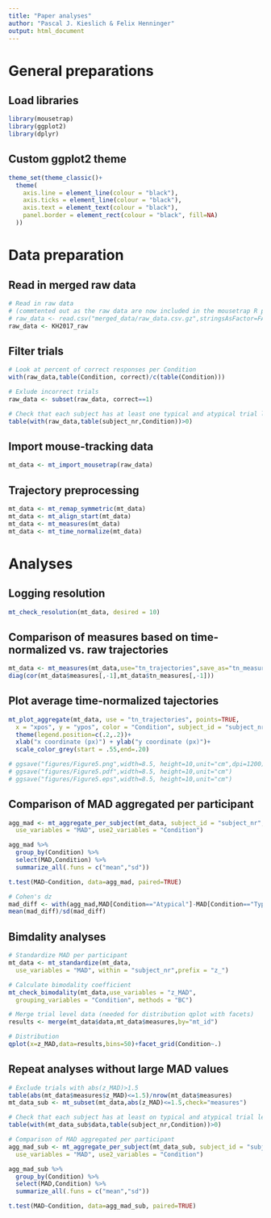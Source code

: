 ```yaml
---
title: "Paper analyses"
author: "Pascal J. Kieslich & Felix Henninger"
output: html_document
---
```



# General preparations

## Load libraries
```r
library(mousetrap)
library(ggplot2)
library(dplyr)
```

## Custom ggplot2 theme
```r
theme_set(theme_classic()+ 
  theme(
    axis.line = element_line(colour = "black"),
    axis.ticks = element_line(colour = "black"),
    axis.text = element_text(colour = "black"),
    panel.border = element_rect(colour = "black", fill=NA)
  ))
```



# Data preparation

## Read in merged raw data
```r
# Read in raw data
# (commtented out as the raw data are now included in the mousetrap R package)
# raw_data <- read.csv("merged_data/raw_data.csv.gz",stringsAsFactor=FALSE)
raw_data <- KH2017_raw
```

## Filter trials
```r
# Look at percent of correct responses per Condition
with(raw_data,table(Condition, correct)/c(table(Condition)))

# Exlude incorrect trials
raw_data <- subset(raw_data, correct==1)

# Check that each subject has at least one typical and atypical trial left
table(with(raw_data,table(subject_nr,Condition))>0)
```


## Import mouse-tracking data
```r
mt_data <- mt_import_mousetrap(raw_data)
```


## Trajectory preprocessing
```r
mt_data <- mt_remap_symmetric(mt_data)
mt_data <- mt_align_start(mt_data)
mt_data <- mt_measures(mt_data)
mt_data <- mt_time_normalize(mt_data)
```


# Analyses

## Logging resolution
```r
mt_check_resolution(mt_data, desired = 10)
```

## Comparison of measures based on time-normalized vs. raw trajectories
```r
mt_data <- mt_measures(mt_data,use="tn_trajectories",save_as="tn_measures")
diag(cor(mt_data$measures[,-1],mt_data$tn_measures[,-1]))
```

## Plot average time-normalized tajectories
```r
mt_plot_aggregate(mt_data, use = "tn_trajectories", points=TRUE,
  x = "xpos", y = "ypos", color = "Condition", subject_id = "subject_nr")+
  theme(legend.position=c(.2,.2))+
  xlab("x coordinate (px)") + ylab("y coordinate (px)")+
  scale_color_grey(start = .55,end=.20)

# ggsave("figures/Figure5.png",width=8.5, height=10,unit="cm",dpi=1200)
# ggsave("figures/Figure5.pdf",width=8.5, height=10,unit="cm")
# ggsave("figures/Figure5.eps",width=8.5, height=10,unit="cm")
```


## Comparison of MAD aggregated per participant
```r
agg_mad <- mt_aggregate_per_subject(mt_data, subject_id = "subject_nr",
  use_variables = "MAD", use2_variables = "Condition")

agg_mad %>%
  group_by(Condition) %>%
  select(MAD,Condition) %>%
  summarize_all(.funs = c("mean","sd"))

t.test(MAD~Condition, data=agg_mad, paired=TRUE)

# Cohen's dz
mad_diff <- with(agg_mad,MAD[Condition=="Atypical"]-MAD[Condition=="Typical"])
mean(mad_diff)/sd(mad_diff)

```

## Bimdality analyses
```r
# Standardize MAD per participant
mt_data <- mt_standardize(mt_data,
  use_variables = "MAD", within = "subject_nr",prefix = "z_")

# Calculate bimodality coefficient
mt_check_bimodality(mt_data,use_variables = "z_MAD",
  grouping_variables = "Condition", methods = "BC")

# Merge trial level data (needed for distribution qplot with facets)
results <- merge(mt_data$data,mt_data$measures,by="mt_id")

# Distribution
qplot(x=z_MAD,data=results,bins=50)+facet_grid(Condition~.)

```

## Repeat analyses without large MAD values
```r
# Exclude trials with abs(z_MAD)>1.5
table(abs(mt_data$measures$z_MAD)<=1.5)/nrow(mt_data$measures)
mt_data_sub <- mt_subset(mt_data,abs(z_MAD)<=1.5,check="measures")

# Check that each subject has at least on typical and atypical trial left
table(with(mt_data_sub$data,table(subject_nr,Condition))>0)

# Comparison of MAD aggregated per participant
agg_mad_sub <- mt_aggregate_per_subject(mt_data_sub, subject_id = "subject_nr",
  use_variables = "MAD", use2_variables = "Condition")

agg_mad_sub %>%
  group_by(Condition) %>%
  select(MAD,Condition) %>%
  summarize_all(.funs = c("mean","sd"))

t.test(MAD~Condition, data=agg_mad_sub, paired=TRUE)
```

